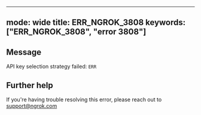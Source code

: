 
---
mode: wide
title: ERR_NGROK_3808
keywords: ["ERR_NGROK_3808", "error 3808"]
---

## Message
API key selection strategy failed: `ERR`




## Further help
If you're having trouble resolving this error, please reach out to [support@ngrok.com](mailto:support@ngrok.com?subject=Help%20with%20ERR_NGROK_3808)

